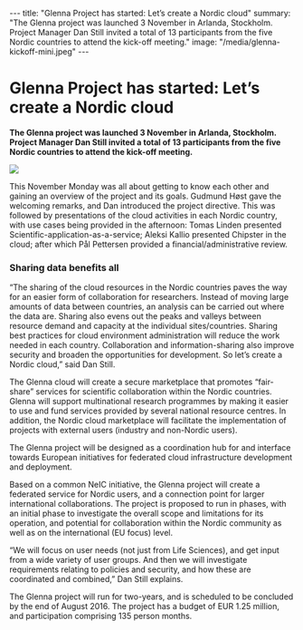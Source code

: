---
title: "Glenna Project has started: Let’s create a Nordic cloud"
summary: "The Glenna project was launched 3 November in Arlanda, Stockholm. Project Manager Dan Still invited a total of 13 participants from the five Nordic countries to attend the kick-off meeting."
image: "/media/glenna-kickoff-mini.jpeg"
---

= Glenna Project has started: Let’s create a Nordic cloud =

'''The Glenna project was launched 3 November in Arlanda, Stockholm. Project Manager Dan Still invited a total of 13 participants from the five Nordic countries to attend the kick-off meeting.'''

<a href="/media/glenna-kickoff.jpeg">
<img class="smallpic" src="/media/glenna-kickoff-mini.jpeg">
</a>

This November Monday was all about getting to know each other and gaining an overview of the project and its goals. Gudmund Høst gave the welcoming remarks, and Dan introduced the project directive. This was followed by presentations of the cloud activities in each Nordic country, with use cases being provided in the afternoon: Tomas Linden presented Scientific-application-as-a-service; Aleksi Kallio presented Chipster in the cloud; after which Pål Pettersen provided a financial/administrative review.

=== Sharing data benefits all ===

“The sharing of the cloud resources in the Nordic countries paves the way for an easier form of collaboration for researchers. Instead of moving large amounts of data between countries, an analysis can be carried out where the data are. Sharing also evens out the peaks and valleys between resource demand and capacity at the individual sites/countries. Sharing best practices for cloud environment administration will reduce the work needed in each country. Collaboration and information-sharing also improve security and broaden the opportunities for development. So let’s create a Nordic cloud,” said Dan Still.

The Glenna cloud will create a secure marketplace that promotes “fair-share” services for scientific collaboration within the Nordic countries. Glenna will support multinational research programmes by making it easier to use and fund services provided by several national resource centres. In addition, the Nordic cloud marketplace will facilitate the implementation of projects with external users (industry and non-Nordic users).

The Glenna project will be designed as a coordination hub for and interface towards European initiatives for federated cloud infrastructure development and deployment.

Based on a common NeIC initiative, the Glenna project will create a federated service for Nordic users, and a connection point for larger international collaborations. The project is proposed to run in phases, with an initial phase to investigate the overall scope and limitations for its operation, and potential for collaboration within the Nordic community as well as on the international (EU focus) level.

“We will focus on user needs (not just from Life Sciences), and get input from a wide variety of user groups. And then we will investigate requirements relating to policies and security, and how these are coordinated and combined,” Dan Still explains.

The Glenna project will run for two-years, and is scheduled to be concluded by the end of August 2016. The project has a budget of EUR 1.25 million, and participation comprising 135 person months.

